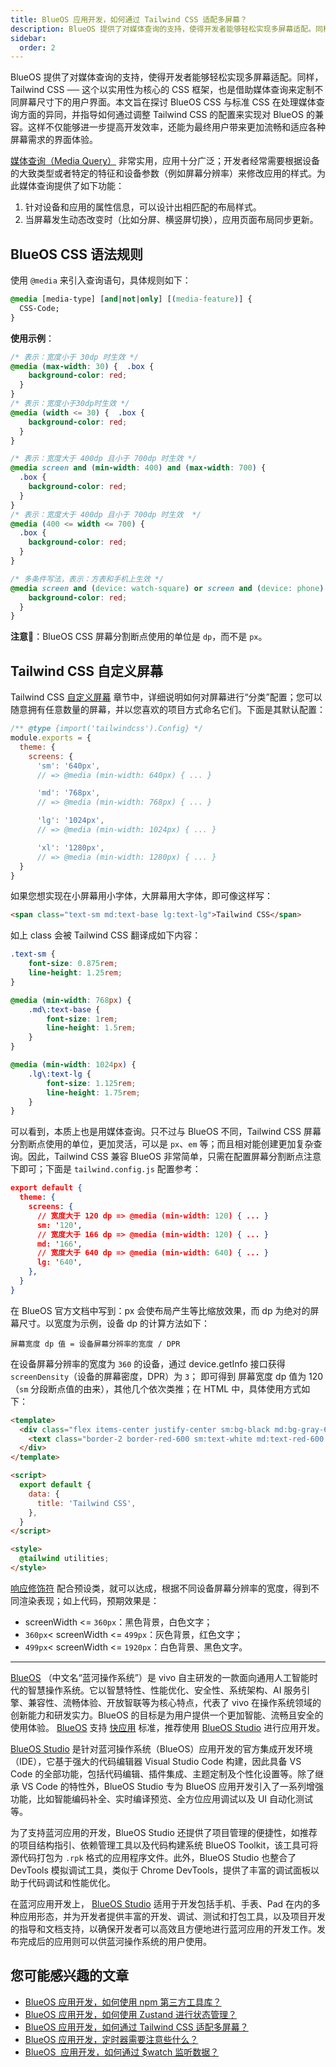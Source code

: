 ```yaml
---
title: BlueOS 应用开发，如何通过 Tailwind CSS 适配多屏幕？
description: BlueOS 提供了对媒体查询的支持，使得开发者能够轻松实现多屏幕适配。同样，Tailwind CSS ── 这个以实用性为核心的 CSS 框架，也是借助媒体查询来定制不同屏幕尺寸下的用户界面。本文旨在探讨 BlueOS CSS 与标准 CSS 在处理媒体查询方面的异同，并指导如何通过调整 Tailwind CSS 的配置来实现对 BlueOS 的兼容。这样不仅能够进一步提高开发效率，还能为最终用户带来更加流畅和适应各种屏幕需求的界面体验。
sidebar:
  order: 2
---
```


BlueOS 提供了对媒体查询的支持，使得开发者能够轻松实现多屏幕适配。同样，Tailwind CSS ── 这个以实用性为核心的 CSS 框架，也是借助媒体查询来定制不同屏幕尺寸下的用户界面。本文旨在探讨 BlueOS CSS 与标准 CSS 在处理媒体查询方面的异同，并指导如何通过调整 Tailwind CSS 的配置来实现对 BlueOS 的兼容。这样不仅能够进一步提高开发效率，还能为最终用户带来更加流畅和适应各种屏幕需求的界面体验。

[媒体查询（Media Query）](https://developer.mozilla.org/zh-CN/docs/Web/CSS/CSS_media_queries/Using_media_queries) 非常实用，应用十分广泛；开发者经常需要根据设备的大致类型或者特定的特征和设备参数（例如屏幕分辨率）来修改应用的样式。为此媒体查询提供了如下功能：

1.  针对设备和应用的属性信息，可以设计出相匹配的布局样式。
2.  当屏幕发生动态改变时（比如分屏、横竖屏切换），应用页面布局同步更新。

## BlueOS CSS 语法规则

使用 `@media` 来引入查询语句，具体规则如下：

```css
@media [media-type] [and|not|only] [(media-feature)] {
  CSS-Code;
}
```

**使用示例**：

```css
/* 表示：宽度小于 30dp 时生效 */
@media (max-width: 30) {  .box {
    background-color: red;
  }
}
/* 表示：宽度小于30dp时生效 */
@media (width <= 30) {  .box {
    background-color: red;
  }
}

/* 表示：宽度大于 400dp 且小于 700dp 时生效 */
@media screen and (min-width: 400) and (max-width: 700) {  
  .box {
    background-color: red;
  }
}
/* 表示：宽度大于 400dp 且小于 700dp 时生效  */
@media (400 <= width <= 700) {  
  .box {
    background-color: red;
  }
}

/* 多条件写法，表示：方表和手机上生效 */
@media screen and (device: watch-square) or screen and (device: phone) {  .box {
    background-color: red;
  }
}
```

**注意📢**：BlueOS CSS 屏幕分割断点使用的单位是 `dp`，而不是 `px`。

## Tailwind CSS 自定义屏幕

Tailwind CSS [自定义屏幕](https://tailwindcss.com/docs/screens) 章节中，详细说明如何对屏幕进行“分类”配置；您可以随意拥有任意数量的屏幕，并以您喜欢的项目方式命名它们。下面是其默认配置：

```js
/** @type {import('tailwindcss').Config} */
module.exports = {
  theme: {
    screens: {
      'sm': '640px',
      // => @media (min-width: 640px) { ... }

      'md': '768px',
      // => @media (min-width: 768px) { ... }

      'lg': '1024px',
      // => @media (min-width: 1024px) { ... }

      'xl': '1280px',
      // => @media (min-width: 1280px) { ... }
  }
}
```

如果您想实现在小屏幕用小字体，大屏幕用大字体，即可像这样写：

```html
<span class="text-sm md:text-base lg:text-lg">Tailwind CSS</span>
```

如上 class 会被 Tailwind CSS 翻译成如下内容：

```css
.text-sm {
    font-size: 0.875rem;
    line-height: 1.25rem;
}

@media (min-width: 768px) {
    .md\:text-base {
        font-size: 1rem;
        line-height: 1.5rem;
    }
}

@media (min-width: 1024px) {
    .lg\:text-lg {
        font-size: 1.125rem;
        line-height: 1.75rem;
    }
}
```

可以看到，本质上也是用媒体查询。只不过与 BlueOS 不同，Tailwind CSS  屏幕分割断点使用的单位，更加灵活，可以是 `px`、`em` 等；而且相对能创建更加复杂查询。因此，Tailwind CSS 兼容 BlueOS 非常简单，只需在配置屏幕分割断点注意下即可；下面是 `tailwind.config.js` 配置参考：

```json
export default {
  theme: {
    screens: {
      // 宽度大于 120 dp => @media (min-width: 120) { ... }
      sm: '120',
      // 宽度大于 166 dp => @media (min-width: 120) { ... }
      md: '166',
      // 宽度大于 640 dp => @media (min-width: 640) { ... }
      lg: '640',
    },
  }
}
```

在 BlueOS 官方文档中写到：px 会使布局产生等比缩放效果，而 dp 为绝对的屏幕尺寸。以宽度为示例，设备 dp 的计算方法如下：

```text
屏幕宽度 dp 值 = 设备屏幕分辨率的宽度 / DPR
```

在设备屏幕分辨率的宽度为 `360` 的设备，通过 device.getInfo 接口获得 `screenDensity`（设备的屏幕密度，DPR）为 `3`； 即可得到 屏幕宽度 dp 值为  120（`sm` 分段断点值的由来），其他几个依次类推；在 HTML 中，具体使用方式如下：

```html
<template>
  <div class="flex items-center justify-center sm:bg-black md:bg-gray-600 lg:bg-white">
    <text class="border-2 border-red-600 sm:text-white md:text-red-600 lg:text-black">{{ title }}</text>
  </div>
</template>

<script>
  export default {
    data: {
      title: 'Tailwind CSS',
    },
  }
</script>

<style>
  @tailwind utilities;
</style>
```

[响应修饰符](https://tailwindcss.com/docs/responsive-design) 配合预设类，就可以达成，根据不同设备屏幕分辨率的宽度，得到不同渲染表现；如上代码，预期效果是：
- screenWidth <= `360px`：黑色背景，白色文字；
- `360px`< screenWidth  <= `499px`：灰色背景，红色文字；
- `499px`< screenWidth <= `1920px`：白色背景、黑色文字。

--- 

[BlueOS](https://www.blueos.com.cn/) （中文名“蓝河操作系统”）是 vivo 自主研发的一款面向通用人工智能时代的智慧操作系统。它以智慧特性、性能优化、安全性、系统架构、AI 服务引擎、兼容性、流畅体验、开放智联等为核心特点，代表了 vivo 在操作系统领域的创新能力和研发实力。BlueOS 的目标是为用户提供一个更加智能、流畅且安全的使用体验。 [BlueOS](https://www.blueos.com.cn/) 支持 [快应用](https://doc.quickapp.cn/) 标准，推荐使用 [BlueOS Studio](https://studio.blueos.com.cn/install) 进行应用开发。

[BlueOS Studio](https://studio.blueos.com.cn/) 是针对蓝河操作系统（BlueOS）应用开发的官方集成开发环境（IDE），它基于强大的代码编辑器 Visual Studio Code 构建，因此具备 VS Code 的全部功能，包括代码编辑、插件集成、主题定制及个性化设置等。除了继承 VS Code 的特性外，BlueOS Studio 专为 BlueOS 应用开发引入了一系列增强功能，比如智能编码补全、实时编译预览、全方位应用调试以及 UI 自动化测试等。

为了支持蓝河应用的开发，BlueOS Studio 还提供了项目管理的便捷性，如推荐的项目结构指引、依赖管理工具以及代码构建系统 BlueOS Toolkit，该工具可将源代码打包为 `.rpk` 格式的应用程序文件。此外，BlueOS Studio 也整合了 DevTools 模拟调试工具，类似于 Chrome DevTools，提供了丰富的调试面板以助于代码调试和性能优化。

在蓝河应用开发上， [BlueOS Studio](https://studio.blueos.com.cn/) 适用于开发包括手机、手表、Pad 在内的多种应用形态，并为开发者提供丰富的开发、调试、测试和打包工具，以及项目开发的指导和文档支持，以确保开发者可以高效且方便地进行蓝河应用的开发工作。发布完成后的应用则可以供蓝河操作系统的用户使用。


## 您可能感兴趣的文章

- [BlueOS 应用开发，如何使用 npm 第三方工具库？](https://quickapp.lovejade.cn/blueos-app-development-how-to-use-npm/)
- [BlueOS 应用开发，如何使用 Zustand 进行状态管理？](https://quickapp.lovejade.cn/blueos-app-how-to-use-zustand-for-state-management/)
- [BlueOS 应用开发，如何通过 Tailwind CSS 适配多屏幕？](https://quickapp.lovejade.cn/blueos-app-development-how-to-adapt-to-multiple-screens-with-tailwind-css/)
- [BlueOS 应用开发，定时器需要注意些什么？](https://quickapp.lovejade.cn/blueos-app-development-what-to-consider-with-timers/)
- [BlueOS  应用开发，如何通过 $watch 监听数据？](https://quickapp.lovejade.cn/blueos-app-development-how-to-use-watch-to-monitor-data/)